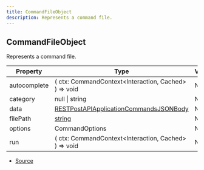 ```yaml
---
title: CommandFileObject
description: Represents a command file.
---
```


## CommandFileObject

Represents a command file.

| Property | Type | Value |
| ----------- | ----------- | ----------- |
| autocomplete | (   ctx: CommandContext\<Interaction, Cached> ) => void | N/A |
| category | null \| string | N/A |
| data | [RESTPostAPIApplicationCommandsJSONBody](https://discord-api-types.dev/api/discord-api-types-v10#RESTPostAPIApplicationCommandsJSONBody) | N/A |
| filePath | [string](https://developer.mozilla.org/en-US/docs/Web/JavaScript/Reference/Global_Objects/String) | N/A |
| options | CommandOptions | N/A |
| run | (   ctx: CommandContext\<Interaction, Cached> ) => void | N/A |


- [Source](https://github.com/underctrl-io/commandkit/blob/f8cc07d11d2ae5ed7f529adff1649936223e27b2/packages/commandkit/src/types.ts#L106)